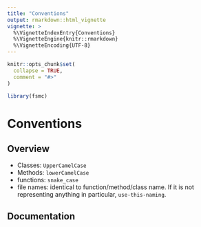 ```yaml
---
title: "Conventions"
output: rmarkdown::html_vignette
vignette: >
  %\VignetteIndexEntry{Conventions}
  %\VignetteEngine{knitr::rmarkdown}
  %\VignetteEncoding{UTF-8}
---
```


```r
knitr::opts_chunk$set(
  collapse = TRUE,
  comment = "#>"
)
```

```r
library(fsmc)
```


# Conventions

## Overview

- Classes: `UpperCamelCase`
- Methods: `lowerCamelCase`
- functions: `snake_case`
- file names: identical to function/method/class name. If it is not representing anything in particular, `use-this-naming`.


## Documentation
